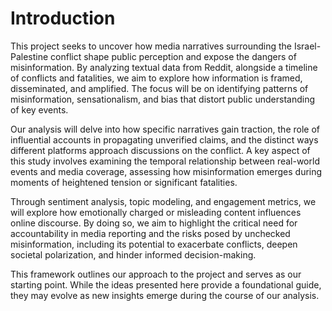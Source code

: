 # Introduction

This project seeks to uncover how media narratives surrounding the Israel-Palestine conflict shape public perception and expose the dangers of misinformation. By analyzing textual data from Reddit, alongside a timeline of conflicts and fatalities, we aim to explore how information is framed, disseminated, and amplified. The focus will be on identifying patterns of misinformation, sensationalism, and bias that distort public understanding of key events.

Our analysis will delve into how specific narratives gain traction, the role of influential accounts in propagating unverified claims, and the distinct ways different platforms approach discussions on the conflict. A key aspect of this study involves examining the temporal relationship between real-world events and media coverage, assessing how misinformation emerges during moments of heightened tension or significant fatalities.

Through sentiment analysis, topic modeling, and engagement metrics, we will explore how emotionally charged or misleading content influences online discourse. By doing so, we aim to highlight the critical need for accountability in media reporting and the risks posed by unchecked misinformation, including its potential to exacerbate conflicts, deepen societal polarization, and hinder informed decision-making.

This framework outlines our approach to the project and serves as our starting point. While the ideas presented here provide a foundational guide, they may evolve as new insights emerge during the course of our analysis.
